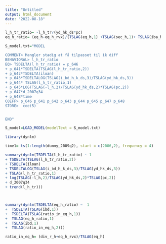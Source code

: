 ```yaml
---
title: "Untitled"
output: html_document
date: "2022-08-18"
---
```


```r
l_h_tr_ratio= -l_h_tr/(yd_hk_ds*pc)
eq_h_ratio= (eq_h-eq_h_rvx)/(TSLAG(eq_h,1) +TSLAG(sec_h,1)+ TSLAG(iba_h,1))
```



```r

S_model.txt="MODEL

COMMENT> Mangler stadig at få tilpasset til ik diff
BEHAVIORAL> l_h_tr_ratio
EQ> TSDELTA(l_h_tr_ratio) = p_646 
+ p_641*TSDELTA(TSLAG(l_h_tr_ratio,2))
+ p_642*TSDELTA(iloan) 
+ p_643*TSDELTALOG(TSLAG(i_bd_h_k_ds,3)/TSLAG(yd_hk_ds,3)) 
+ p_644* TSLAG(l_h_tr_ratio,1) 
+ p_645*LOG(TSLAG(-l_h,2)/TSLAG(yd_hk_ds,2)*TSLAG(pc,2)) 
+ p_647*d_2007q34 
+ p_648*time
COEFF> p_646 p_641 p_642 p_643 p_644 p_645 p_647 p_648
STORE>  coe(5)


END"
```



```r
S_model=LOAD_MODEL(modelText = S_model.txt)
```


```r
library(dynlm)

time1= ts(1:length(dummy_2009q2), start = c(2006,2), frequency = 4)

summary(dynlm(TSDELTA(l_h_tr_ratio) ~ 1 
+ TSDELTA(TSLAG(l_h_tr_ratio,2))
+ TSDELTA(iloan) 
+ TSDELTALOG(TSLAG(i_bd_h_k_ds,3)/TSLAG(yd_hk_ds,3)) 
+ TSLAG(l_h_tr_ratio,1) 
+ log(TSLAG(-l_h,2)/TSLAG(yd_hk_ds,2)*TSLAG(pc,2)) 
+ d_2007q34 
+ trend(l_h_tr)))



summary(dynlm(TSDELTA(eq_h_ratio) ~  1  
+  TSDELTA(TSLAG(ibd,1))
+  TSDELTA(TSLAG(ratio_in_eq_h,1))
+  TSLAG(eq_h_ratio,1)
+  TSLAG(ibd,1) 
+  TSLAG(ratio_in_eq_h,2)))

ratio_in_eq_h= (div_r_h+eq_h_rvx)/TSLAG(eq_h)
```

